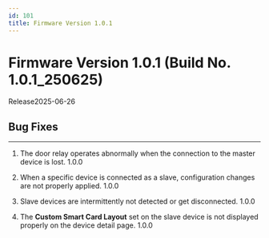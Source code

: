 ```yaml
---
id: 101
title: Firmware Version 1.0.1
---
```


# Firmware Version 1.0.1 (Build No. 1.0.1_250625)

Release<Separator/>2025-06-26


## Bug Fixes

---

<BugLists>

1. The door relay operates abnormally when the connection to the master device is lost. <Badge>1.0.0</Badge>

1. When a specific device is connected as a slave, configuration changes are not properly applied. <Badge>1.0.0</Badge>

1. Slave devices are intermittently not detected or get disconnected. <Badge>1.0.0</Badge>

1. The **Custom Smart Card Layout** set on the slave device is not displayed properly on the device detail page. <Badge>1.0.0</Badge>

</BugLists>